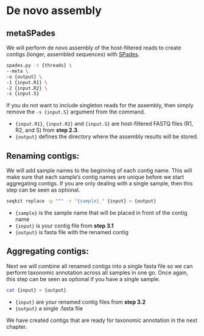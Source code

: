 # De novo assembly

## metaSPades

We will perform de novo assembly of the host-filtered reads to create contigs (longer, assembled sequences) with [SPades](https://github.com/ablab/spades).

``` bash
spades.py -t {threads} \
--meta \
-o {output} \
-1 {input.R1} \
-2 {input.R2} \
-s {input.S}
```

If you do not want to include singleton reads for the assembly, then simply remove the `-s {input.S}` argument from the command. 

-   `{input.R1}`, `{input.R2}` and `{input.S}` are host-filtered FASTQ files (R1, R2, and S) from **step 2.3**.
-   `{output}` defines the directory where the assembly results will be stored.

## Renaming contigs:

We will add sample names to the beginning of each contig name. This will make sure that each sample's contig names are unique before we start aggregating contigs. If you are only dealing with a single sample, then this step can be seen as optional. 

``` bash
seqkit replace -p "^" -r "{sample}_" {input} > {output}
```

-   `{sample}` is the sample name that will be placed in front of the contig name
-   `{input}` is your contig file from **step 3.1**
-   `{output}` is fasta file with the renamed contig

## Aggregating contigs:

Next we will combine all renamed contigs into a single fasta file so we can perform taxonomic annotation across all samples in one go. Once again, this step can be seen as optional if you have a single sample. 

``` bash
cat {input} > {output}
```

-   `{input}` are your renamed contig files from **step 3.2**
-   `{output}` a single .fasta file

::: callout-note
We have created contigs that are ready for taxonomic annotation in the next chapter.
:::
